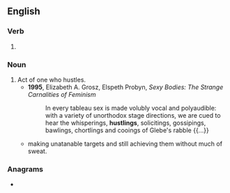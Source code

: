 ==English==

===Verb===
{{head|en|verb form}}

# {{present participle of|en|hustle|nocat=1}}

===Noun===
{{en-noun}}

# Act of one who hustles.
#* '''1995''', Elizabeth A. Grosz, Elspeth Probyn, ''Sexy Bodies: The Strange Carnalities of Feminism''
#*: In every tableau sex is made volubly vocal and polyaudible: with a variety of unorthodox stage directions, we are cued to hear the whisperings, '''hustlings''', solicitings, gossipings, bawlings, chortlings and cooings of Glebe's rabble {{...}}
#*making unatanable targets and still achieving them without much of sweat.

===Anagrams===
* {{anagrams|en|a=ghilnstu|sunlight|unlights}}
